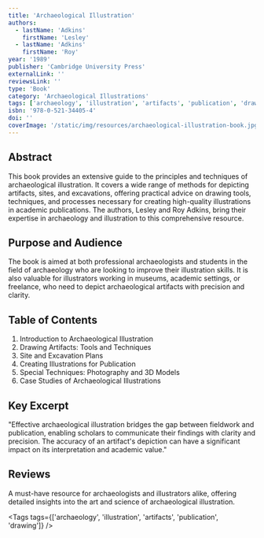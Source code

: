 ```yaml
---
title: 'Archaeological Illustration'
authors:
  - lastName: 'Adkins'
    firstName: 'Lesley'
  - lastName: 'Adkins'
    firstName: 'Roy'
year: '1989'
publisher: 'Cambridge University Press'
externalLink: ''
reviewsLink: ''
type: 'Book'
category: 'Archaeological Illustrations'
tags: ['archaeology', 'illustration', 'artifacts', 'publication', 'drawing']
isbn: '978-0-521-34405-4'
doi: ''
coverImage: '/static/img/resources/archaeological-illustration-book.jpg'
---
```


## Abstract

This book provides an extensive guide to the principles and techniques of archaeological illustration. It covers a wide range of methods for depicting artifacts, sites, and excavations, offering practical advice on drawing tools, techniques, and processes necessary for creating high-quality illustrations in academic publications. The authors, Lesley and Roy Adkins, bring their expertise in archaeology and illustration to this comprehensive resource.

## Purpose and Audience

The book is aimed at both professional archaeologists and students in the field of archaeology who are looking to improve their illustration skills. It is also valuable for illustrators working in museums, academic settings, or freelance, who need to depict archaeological artifacts with precision and clarity.

## Table of Contents

1. Introduction to Archaeological Illustration
2. Drawing Artifacts: Tools and Techniques
3. Site and Excavation Plans
4. Creating Illustrations for Publication
5. Special Techniques: Photography and 3D Models
6. Case Studies of Archaeological Illustrations

## Key Excerpt

"Effective archaeological illustration bridges the gap between fieldwork and publication, enabling scholars to communicate their findings with clarity and precision. The accuracy of an artifact's depiction can have a significant impact on its interpretation and academic value."

## Reviews

A must-have resource for archaeologists and illustrators alike, offering detailed insights into the art and science of archaeological illustration.

<Tags tags={['archaeology', 'illustration', 'artifacts', 'publication', 'drawing']} />
